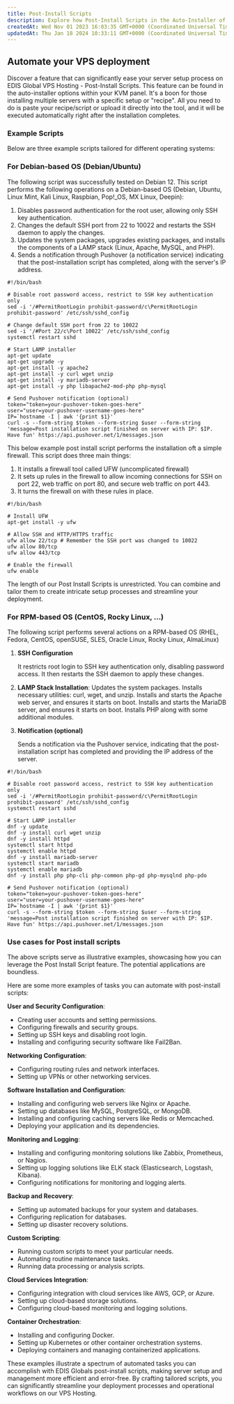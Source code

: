 ```yaml
---
title: Post-Install Scripts
description: Explore how Post-Install Scripts in the Auto-Installer of EDIS VPS Hosting can streamline your server setup. Paste or upload your script, and it will run automatically post-installation.
createdAt: Wed Nov 01 2023 16:03:35 GMT+0000 (Coordinated Universal Time)
updatedAt: Thu Jan 18 2024 10:33:11 GMT+0000 (Coordinated Universal Time)
---
```


## Automate your VPS deployment

Discover a feature that can significantly ease your server setup process on EDIS Global VPS Hosting - Post-Install Scripts. This feature can be found in the auto-installer options within your KVM panel. It's a boon for those installing multiple servers with a specific setup or "recipe". All you need to do is paste your recipe/script or upload it directly into the tool, and it will be executed automatically right after the installation completes.

### Example Scripts

Below are three example scripts tailored for different operating systems:

### **For Debian-based OS (Debian/Ubuntu)**

The following script was successfully tested on Debian 12.&#x20;
This script performs the following operations on a Debian-based OS (Debian, Ubuntu, Linux Mint, Kali Linux, Raspbian, Pop!\_OS, MX Linux, Deepin):&#x20;

1. Disables password authentication for the root user, allowing only SSH key authentication.
2. Changes the default SSH port from 22 to 10022 and restarts the SSH daemon to apply the changes.
3. Updates the system packages, upgrades existing packages, and installs the components of a LAMP stack (Linux, Apache, MySQL, and PHP).
4. Sends a notification through Pushover (a notification service) indicating that the post-installation script has completed, along with the server's IP address.

```shell
#!/bin/bash

# Disable root password access, restrict to SSH key authentication only
sed -i '/#PermitRootLogin prohibit-password/c\PermitRootLogin prohibit-password' /etc/ssh/sshd_config

# Change default SSH port from 22 to 10022
sed -i '/#Port 22/c\Port 10022' /etc/ssh/sshd_config
systemctl restart sshd

# Start LAMP installer
apt-get update
apt-get upgrade -y
apt-get install -y apache2
apt-get install -y curl wget unzip
apt-get install -y mariadb-server
apt-get install -y php libapache2-mod-php php-mysql

# Send Pushover notification (optional)
token="token=your-pushover-token-goes-here"
user="user=your-pushover-username-goes-here"
IP=`hostname -I | awk '{print $1}'`
curl -s --form-string $token --form-string $user --form-string 'message=Post installation script finished on server with IP: $IP. Have fun' https://api.pushover.net/1/messages.json
```

This below example post install script performs the installation oft a simple firewall.
This script does three main things:

1. It installs a firewall tool called UFW (uncomplicated firewall)
2. It sets up rules in the firewall to allow incoming connections for SSH on port 22, web traffic on port 80, and secure web traffic on port 443.
3. It turns the firewall on with these rules in place.

```shell
#!/bin/bash

# Install UFW
apt-get install -y ufw

# Allow SSH and HTTP/HTTPS traffic
ufw allow 22/tcp # Remember the SSH port was changed to 10022
ufw allow 80/tcp
ufw allow 443/tcp

# Enable the firewall
ufw enable

```

The length of our Post Install Scripts is unrestricted. You can combine and tailor them to create intricate setup processes and streamline your deployment.

###

### **For RPM-based OS (CentOS, Rocky Linux, ...)**

The following script performs several actions on a RPM-based OS (RHEL, Fedora, CentOS, openSUSE, SLES, Oracle Linux, Rocky Linux, AlmaLinux)

1. **SSH Configuration**

   It restricts root login to SSH key authentication only, disabling password access. It then restarts the SSH daemon to apply these changes.

2. **LAMP Stack Installation**:
   Updates the system packages.
   Installs necessary utilities: curl, wget, and unzip.
   Installs and starts the Apache web server, and ensures it starts on boot.
   Installs and starts the MariaDB server, and ensures it starts on boot.
   Installs PHP along with some additional modules.
3. **Notification (optional)**

   Sends a notification via the Pushover service, indicating that the post-installation script has completed and providing the IP address of the server.

```shell
#!/bin/bash

# Disable root password access, restrict to SSH key authentication only
sed -i '/#PermitRootLogin prohibit-password/c\PermitRootLogin prohibit-password' /etc/ssh/sshd_config
systemctl restart sshd

# Start LAMP installer
dnf -y update
dnf -y install curl wget unzip
dnf -y install httpd
systemctl start httpd
systemctl enable httpd
dnf -y install mariadb-server
systemctl start mariadb
systemctl enable mariadb
dnf -y install php php-cli php-common php-gd php-mysqlnd php-pdo

# Send Pushover notification (optional)
token="token=your-pushover-token-goes-here"
user="user=your-pushover-username-goes-here"
IP=`hostname -I | awk '{print $1}'`
curl -s --form-string $token --form-string $user --form-string 'message=Post installation script finished on server with IP: $IP. Have fun' https://api.pushover.net/1/messages.json
```

### Use cases for Post install scripts

The above scripts serve as illustrative examples, showcasing how you can leverage the Post Install Script feature. The potential applications are boundless.

Here are some more examples of tasks you can automate with post-install scripts:

**User and Security Configuration**:

- Creating user accounts and setting permissions.
- Configuring firewalls and security groups.
- Setting up SSH keys and disabling root login.
- Installing and configuring security software like Fail2Ban.

**Networking Configuration**:

- Configuring routing rules and network interfaces.
- Setting up VPNs or other networking services.

**Software Installation and Configuration**:

- Installing and configuring web servers like Nginx or Apache.
- Setting up databases like MySQL, PostgreSQL, or MongoDB.
- Installing and configuring caching servers like Redis or Memcached.
- Deploying your application and its dependencies.

**Monitoring and Logging**:

- Installing and configuring monitoring solutions like Zabbix, Prometheus, or Nagios.
- Setting up logging solutions like ELK stack (Elasticsearch, Logstash, Kibana).
- Configuring notifications for monitoring and logging alerts.

**Backup and Recovery**:

- Setting up automated backups for your system and databases.
- Configuring replication for databases.
- Setting up disaster recovery solutions.

**Custom Scripting**:

- Running custom scripts to meet your particular needs.
- Automating routine maintenance tasks.
- Running data processing or analysis scripts.

**Cloud Services Integration**:

- Configuring integration with cloud services like AWS, GCP, or Azure.
- Setting up cloud-based storage solutions.
- Configuring cloud-based monitoring and logging solutions.

**Container Orchestration**:

- Installing and configuring Docker.
- Setting up Kubernetes or other container orchestration systems.
- Deploying containers and managing containerized applications.

These examples illustrate a spectrum of automated tasks you can accomplish with EDIS Globals post-install scripts, making server setup and management more efficient and error-free. By crafting tailored scripts, you can significantly streamline your deployment processes and operational workflows on our VPS Hosting.
